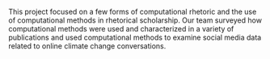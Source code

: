 
This project focused on a few forms of computational rhetoric and the use of computational methods in rhetorical scholarship. Our team surveyed how computational methods were used and characterized in a variety of publications and used computational methods to examine social media data related to online climate change conversations.
